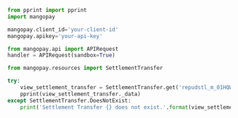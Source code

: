   
```python Python  
from pprint import pprint
import mangopay

mangopay.client_id='your-client-id'
mangopay.apikey='your-api-key'

from mangopay.api import APIRequest
handler = APIRequest(sandbox=True)

from mangopay.resources import SettlementTransfer

try:
    view_settlement_transfer = SettlementTransfer.get('repudstl_m_01HQWXSKCQHTNN45341N23GHPT')
    pprint(view_settlement_transfer._data)
except SettlementTransfer.DoesNotExist:
    print('Settlement Transfer {} does not exist.'.format(view_settlement_transfer))  
```